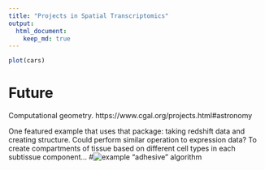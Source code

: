 ```yaml
---
title: "Projects in Spatial Transcriptomics"
output: 
  html_document:
    keep_md: true
---
```




```r
plot(cars)
```






# Future
Computational geometry. 
https://www.cgal.org/projects.html#astronomy

One featured example that uses that package: taking redshift data and creating structure. Could perform similar operation to expression data? To create compartments of tissue based on different cell types in each subtissue component...
#![example "adhesive" algorithm](images/example.computational.geometry.png)




